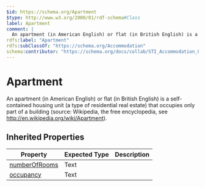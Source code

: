 ```yaml
---
$id: https://schema.org/Apartment
$type: http://www.w3.org/2000/01/rdf-schema#Class
label: Apartment
comment: |
  An apartment (in American English) or flat (in British English) is a self-contained housing unit (a type of residential real estate) that occupies only part of a building (source: Wikipedia, the free encyclopedia, see <a href="http://en.wikipedia.org/wiki/Apartment">http://en.wikipedia.org/wiki/Apartment</a>).
rdfs:label: "Apartment"
rdfs:subClassOf: "https://schema.org/Accommodation"
schema:contributor: "https://schema.org/docs/collab/STI_Accommodation_Ontology"
---
```


# Apartment

An apartment (in American English) or flat (in British English) is a self-contained housing unit (a type of residential real estate) that occupies only part of a building (source: Wikipedia, the free encyclopedia, see <a href="http://en.wikipedia.org/wiki/Apartment">http://en.wikipedia.org/wiki/Apartment</a>).

## Inherited Properties

| Property | Expected Type | Description |
| --- | --- | --- |
| [numberOfRooms](https://schema.org/numberOfRooms) | Text |  |
| [occupancy](https://schema.org/occupancy) | Text |  |
